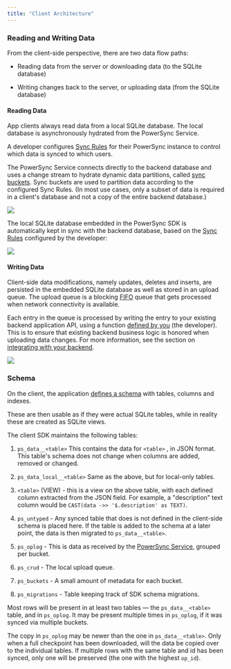 ```yaml
---
title: "Client Architecture"
---
```


### Reading and Writing Data

From the client-side perspective, there are two data flow paths:

* Reading data from the server or downloading data (to the SQLite database)

* Writing changes back to the server, or uploading data (from the SQLite database)

#### Reading Data

App clients always read data from a local SQLite database. The local database is asynchronously hydrated from the PowerSync Service.

A developer configures [Sync Rules](/usage/sync-rules) for their PowerSync instance to control which data is synced to which users.

The PowerSync Service connects directly to the backend database and uses a change stream to hydrate dynamic data partitions, called [sync buckets](/usage/sync-rules/organize-data-into-buckets). Sync buckets are used to partition data according to the configured Sync Rules. (In most use cases, only a subset of data is required in a client's database and not a copy of the entire backend database.)

<Frame>
  <img src="/images/powersync-docs-architecture-diagram-006 (2).png" />
</Frame>

The local SQLite database embedded in the PowerSync SDK is automatically kept in sync with the backend database, based on the [Sync Rules](/usage/sync-rules) configured by the developer:

<Frame>
  <img src="/images/powersync-docs-architecture-diagram-007 (2).png" />
</Frame>

#### Writing Data

Client-side data modifications, namely updates, deletes and inserts, are persisted in the embedded SQLite database as well as stored in an upload queue. The upload queue is a blocking [FIFO](https://en.wikipedia.org/wiki/FIFO%5F%28computing%5Fand%5Felectronics%29) queue that gets processed when network connectivity is available.

Each entry in the queue is processed by writing the entry to your existing backend application API, using a function [defined by you](/installation/client-side-setup/integrating-with-your-backend) (the developer). This is to ensure that existing backend business logic is honored when uploading data changes. For more information, see the section on [integrating with your backend](/installation/client-side-setup/integrating-with-your-backend).

<Frame>
  <img src="/images/powersync-docs-architecture-diagram-008 (3).png" />
</Frame>

### Schema

On the client, the application [defines a schema](/installation/client-side-setup/define-your-schema) with tables, columns and indexes.

These are then usable as if they were actual SQLite tables, while in reality these are created as SQLite views.

The client SDK maintains the following tables:

1. `ps_data__<table>` This contains the data for `<table>` , in JSON format. This table's schema does not change when columns are added, removed or changed.

2. `ps_data_local__<table>` Same as the above, but for local-only tables.

3. `<table>` (VIEW) - this is a view on the above table, with each defined column extracted from the JSON field. For example, a "description" text column would be `CAST(data ->> '$.description' as TEXT)`.

4. `ps_untyped` - Any synced table that does is not defined in the client-side schema is placed here. If the table is added to the schema at a later point, the data is then migrated to `ps_data__<table>`.

5. `ps_oplog` - This is data as received by the [PowerSync Service](/architecture/powersync-service), grouped per bucket.

6. `ps_crud` - The local upload queue.

7. `ps_buckets` - A small amount of metadata for each bucket.

8. `ps_migrations` - Table keeping track of SDK schema migrations.

Most rows will be present in at least two tables — the `ps_data__<table>` table, and in `ps_oplog`. It may be present multiple times in `ps_oplog`, if it was synced via multiple buckets.

The copy in `ps_oplog` may be newer than the one in `ps_data__<table>`. Only when a full checkpoint has been downloaded, will the data be copied over to the individual tables. If multiple rows with the same table and id has been synced, only one will be preserved (the one with the highest `op_id`).